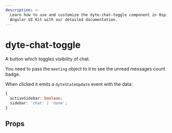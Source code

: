 ```yaml
---
description: >-
  Learn how to use and customize the dyte-chat-toggle component in Ospi's
  Angular UI Kit with our detailed documentation.
---
```


# dyte-chat-toggle

A button which toggles visibility of chat.

You need to pass the `meeting` object to it to see the unread messages count badge.

When clicked it emits a `dyteStateUpdate` event with the data:

```ts
{
  activeSidebar: boolean;
  sidebar: 'chat' | 'none';
}
```

## Props

<PropsTable of="dyte-chat-toggle" />

<head>
  <title>Angular UI Kit dyte-chat-toggle</title>
</head>
